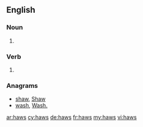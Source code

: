 ==English==

===Noun===
{{head|en|plural}}

# {{plural of|haw|lang=en}}

===Verb===
{{head|en}}

# {{en-third-person singular of|haw}}

===Anagrams===
* [[shaw#English|shaw]], [[Shaw#English|Shaw]]
* [[wash#English|wash]], [[Wash.#English|Wash.]]

[[ar:haws]]
[[cy:haws]]
[[de:haws]]
[[fr:haws]]
[[my:haws]]
[[vi:haws]]